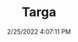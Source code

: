 ---
width: 1333
height: 2000
title: Targa
description: Great color on a 911SC Targa
date: 2/25/2022 4:07:11 PM
cameraMake: Sony
cameraModel: ILCE-7M3
lens: FE 35mm F1.4 GM
settingsfStop: f/1.4
settingsISO: ISO 100
settingsShutter: 1/1000
settingsFocalLength: 35 mm
---